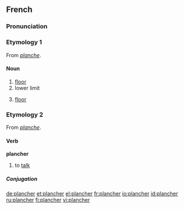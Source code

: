 ==French==
===Pronunciation===
{{IPA|/plɑ̃ʃe/}}

===Etymology 1===
From ''[[planche]]''.

====Noun====
{{fr-noun|m}}

# [[floor]]
# lower limit
# {{anatomy|lang=fr}} [[floor]]

===Etymology 2===
From ''[[planche]]''.

====Verb====
'''plancher'''

# {{intransitive}} to [[talk]]

=====Conjugation=====
{{fr-conj-er|planch|avoir}}

[[de:plancher]]
[[et:plancher]]
[[el:plancher]]
[[fr:plancher]]
[[io:plancher]]
[[id:plancher]]
[[ru:plancher]]
[[fi:plancher]]
[[vi:plancher]]